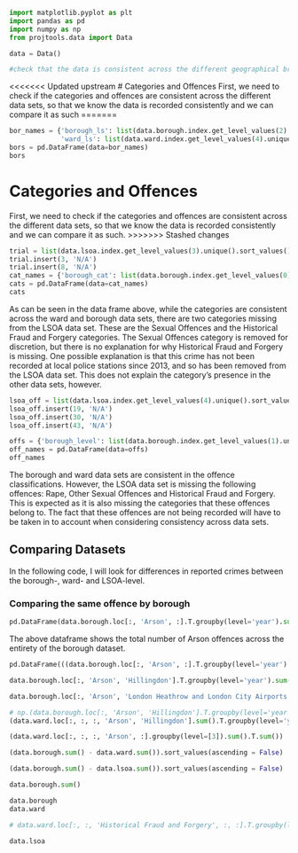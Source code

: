 ```python
import matplotlib.pyplot as plt
import pandas as pd
import numpy as np
from projtools.data import Data

data = Data()

#check that the data is consistent across the different geographical breakdowns
```

<<<<<<< Updated upstream
# Categories and Offences
First, we need to check if the categories and offences are consistent across the different data sets, so that we know the data is recorded consistently and we can compare it as such
=======
```python
bor_names = {'borough_ls': list(data.borough.index.get_level_values(2).unique().sort_values()),
             'ward_ls': list(data.ward.index.get_level_values(4).unique().sort_values())}
bors = pd.DataFrame(data=bor_names)
bors
```

# Categories and Offences
First, we need to check if the categories and offences are consistent across the different data sets, so that we know the data is recorded consistently and we can compare it as such.
>>>>>>> Stashed changes

```python
trial = list(data.lsoa.index.get_level_values(3).unique().sort_values())
trial.insert(3, 'N/A')
trial.insert(8, 'N/A')
cat_names = {'borough_cat': list(data.borough.index.get_level_values(0).unique().sort_values()), 'ward_cat': list(data.ward.index.get_level_values(2).unique().sort_values()), 'LSOA_cat': trial}
cats = pd.DataFrame(data=cat_names)
cats
```

As can be seen in the data frame above, while the categories are consistent across the ward and borough data sets, there are two categories missing from the LSOA data set. These are the Sexual Offences and the Historical Fraud and Forgery categories. The Sexual Offences category is removed for discretion, but there is no explanation for why Historical Fraud and Forgery is missing. One possible explanation is that this crime has not been recorded at local police stations since 2013, and so has been removed from the LSOA data set. This does not explain the category's presence in the other data sets, however.

```python
lsoa_off = list(data.lsoa.index.get_level_values(4).unique().sort_values())
lsoa_off.insert(19, 'N/A')
lsoa_off.insert(30, 'N/A')
lsoa_off.insert(43, 'N/A')

offs = {'borough_level': list(data.borough.index.get_level_values(1).unique().sort_values()), 'ward_level': list(data.ward.index.get_level_values(3).unique().sort_values()), 'lsoa_level':lsoa_off}
off_names = pd.DataFrame(data=offs)
off_names
```

The borough and ward data sets are consistent in the offence classifications. However, the LSOA data set is missing the following offences: Rape, Other Sexual Offences and Historical Fraud and Forgery. This is expected as it is also missing the categories that these offences belong to. The fact that these offences are not being recorded will have to be taken in to account when considering consistency across data sets.


## Comparing Datasets

In the following code, I will look for differences in reported crimes between the borough-, ward- and LSOA-level.


### Comparing the same offence by borough

```python
pd.DataFrame(data.borough.loc[:, 'Arson', :].T.groupby(level='year').sum().sum())
```

The above dataframe shows the total number of Arson offences across the entirety of the borough dataset.

```python
pd.DataFrame(((data.borough.loc[:, 'Arson', :].T.groupby(level='year').sum().sum()) - (data.ward.loc[:, :, :, 'Arson', :].groupby(level=[3]).sum().T.sum())).sort_values(ascending=False))
```

```python
data.borough.loc[:, 'Arson', 'Hillingdon'].T.groupby(level='year').sum()
```

```python
data.borough.loc[:, 'Arson', 'London Heathrow and London City Airports'].T.groupby(level='year').sum()
```

```python
# np.(data.borough.loc[:, 'Arson', 'Hillingdon'].T.groupby(level='year').sum()) - np.
(data.ward.loc[:, :, :, 'Arson', 'Hillingdon'].sum().T.groupby(level='year').sum())
```

```python
(data.ward.loc[:, :, :, 'Arson', :].groupby(level=[3]).sum().T.sum())
```

```python
(data.borough.sum() - data.ward.sum()).sort_values(ascending = False)
```

```python
(data.borough.sum() - data.lsoa.sum()).sort_values(ascending = False)
```

```python
data.borough.sum()
```

```python
data.borough
data.ward
```

```python
# data.ward.loc[:, :, 'Historical Fraud and Forgery', :, :].T.groupby(level='year').plot()
```

```python
data.lsoa
```
